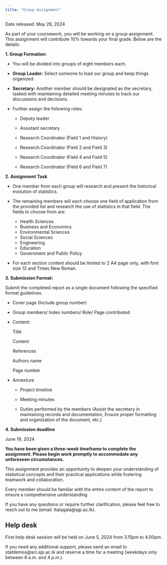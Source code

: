 ```yaml
---
title: "Group Assignment"
---
```


Date released: May 29, 2024

As part of your coursework, you will be working on a group assignment. This assignment will contribute 10% towards your final grade. Below are the details:

**1. Group Formation:**

-   You will be divided into groups of eight members each.

-   **Group Leader:** Select someone to lead our group and keep things organized.

-   **Secretary:** Another member should be designated as the secretary, tasked with maintaining detailed meeting minutes to track our discussions and decisions.

-   Further assign the following roles:

    -   Deputy leader

    -   Assistant secretary

    -   Research Coordinator (Field 1 and History)

    -   Research Coordinator (Field 2 and Field 3)

    -   Research Coordinator (Field 4 and Field 5)

    -   Research Coordinator (Field 6 and Field 7)

**2. Assignment Task**

-   One member from each group will research and present the historical evolution of statistics.

-   The remaining members will each choose one field of application from the provided list and research the use of statistics in that field. The fields to choose from are:

    -   Health Sciences
    -   Business and Economics
    -   Environmental Sciences
    -   Social Sciences
    -   Engineering
    -   Education
    -   Government and Public Policy

-   For each section content should be limited to 2 A4 page only, with font size 12 and Times New Roman.

**3. Submission Format:**

Submit the completed report as a single document following the specified format guidelines.

-   Cover page (Include group number)

-   Group members/ Index numbers/ Role/ Page contributed

-   Content:

    Title

    Content

    References

    Authors name

    Page number

-   Annexture

    -   Project timeline

    -   Meeting minutes

    -   Duties performed by the members (Assist the secretary in maintaining records and documentation, Ensure proper formatting and organization of the document, etc.)

**4. Submission deadline**

June 19, 2024

**You have been given a three-week timeframe to complete the assignment. Please begin work promptly to accommodate any unforeseen circumstances.**

This assignment provides an opportunity to deepen your understanding of statistical concepts and their practical applications while fostering teamwork and collaboration.

Every member should be familiar with the entire content of the report to ensure a comprehensive understanding

If you have any questions or require further clarification, please feel free to reach out to me (email: ttalagala\@sjp.ac.lk).

## Help desk

First help desk session will be held on June 5, 2024 from 3.15pm to 4.00pm.

If you need any additional support, please send an email to statdemos\@sci.sjp.ac.lk and reserve a time for a meeting (weekdays only between 8 a.m. and 4 p.m.).
